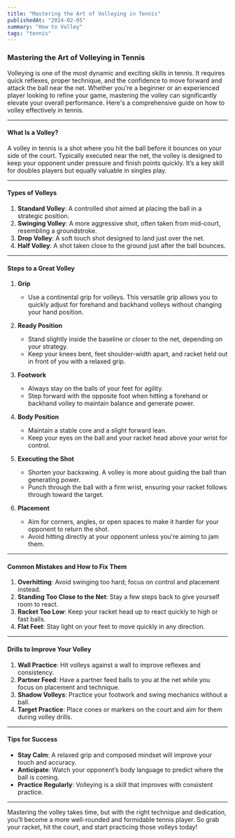 ```yaml
---
title: "Mastering the Art of Volleying in Tennis"
publishedAt: "2024-02-05"
summary: "How to Volley"
tags: "tennis"
---
```


### Mastering the Art of Volleying in Tennis

Volleying is one of the most dynamic and exciting skills in tennis. It requires quick reflexes, proper technique, and the confidence to move forward and attack the ball near the net. Whether you're a beginner or an experienced player looking to refine your game, mastering the volley can significantly elevate your overall performance. Here's a comprehensive guide on how to volley effectively in tennis.

---

#### **What Is a Volley?**
A volley in tennis is a shot where you hit the ball before it bounces on your side of the court. Typically executed near the net, the volley is designed to keep your opponent under pressure and finish points quickly. It’s a key skill for doubles players but equally valuable in singles play.

---

#### **Types of Volleys**
1. **Standard Volley**: A controlled shot aimed at placing the ball in a strategic position.
2. **Swinging Volley**: A more aggressive shot, often taken from mid-court, resembling a groundstroke.
3. **Drop Volley**: A soft touch shot designed to land just over the net.
4. **Half Volley**: A shot taken close to the ground just after the ball bounces.

---

#### **Steps to a Great Volley**

1. **Grip**
   - Use a continental grip for volleys. This versatile grip allows you to quickly adjust for forehand and backhand volleys without changing your hand position.

2. **Ready Position**
   - Stand slightly inside the baseline or closer to the net, depending on your strategy.
   - Keep your knees bent, feet shoulder-width apart, and racket held out in front of you with a relaxed grip.

3. **Footwork**
   - Always stay on the balls of your feet for agility.
   - Step forward with the opposite foot when hitting a forehand or backhand volley to maintain balance and generate power.

4. **Body Position**
   - Maintain a stable core and a slight forward lean.
   - Keep your eyes on the ball and your racket head above your wrist for control.

5. **Executing the Shot**
   - Shorten your backswing. A volley is more about guiding the ball than generating power.
   - Punch through the ball with a firm wrist, ensuring your racket follows through toward the target.

6. **Placement**
   - Aim for corners, angles, or open spaces to make it harder for your opponent to return the shot.
   - Avoid hitting directly at your opponent unless you're aiming to jam them.

---

#### **Common Mistakes and How to Fix Them**

1. **Overhitting**: Avoid swinging too hard; focus on control and placement instead.
2. **Standing Too Close to the Net**: Stay a few steps back to give yourself room to react.
3. **Racket Too Low**: Keep your racket head up to react quickly to high or fast balls.
4. **Flat Feet**: Stay light on your feet to move quickly in any direction.

---

#### **Drills to Improve Your Volley**

1. **Wall Practice**: Hit volleys against a wall to improve reflexes and consistency.
2. **Partner Feed**: Have a partner feed balls to you at the net while you focus on placement and technique.
3. **Shadow Volleys**: Practice your footwork and swing mechanics without a ball.
4. **Target Practice**: Place cones or markers on the court and aim for them during volley drills.

---

#### **Tips for Success**
- **Stay Calm**: A relaxed grip and composed mindset will improve your touch and accuracy.
- **Anticipate**: Watch your opponent’s body language to predict where the ball is coming.
- **Practice Regularly**: Volleying is a skill that improves with consistent practice.

---

Mastering the volley takes time, but with the right technique and dedication, you’ll become a more well-rounded and formidable tennis player. So grab your racket, hit the court, and start practicing those volleys today!

